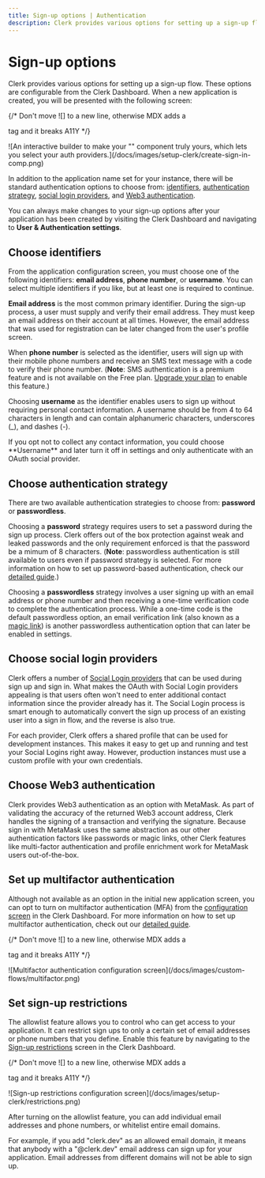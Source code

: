 ```yaml
---
title: Sign-up options | Authentication
description: Clerk provides various options for setting up a sign-up flow. 
---
```


# Sign-up options

Clerk provides various options for setting up a sign-up flow. These options are configurable from the Clerk Dashboard. When a new application is created, you will be presented with the following screen:

{/* Don't move ![] to a new line, otherwise MDX adds a <p> tag and it breaks A11Y */}

<div style={{filter: "drop-shadow(rgba(0, 0, 0, 0.16) 0px 12px 24px)"}}>![An interactive builder to make your "<SignIn />" component truly yours, which lets you select your auth providers.](/docs/images/setup-clerk/create-sign-in-comp.png)</div>

In addition to the application name set for your instance, there will be standard authentication options to choose from: [identifiers](#choose-identifiers), [authentication strategy](#choose-authentication-strategy), [social login providers](#choose-social-login-providers), and [Web3 authentication](#choose-web3-authentication).

You can always make changes to your sign-up options after your application has been created by visiting the Clerk Dashboard and navigating to **User & Authentication settings**.

## Choose identifiers

From the application configuration screen, you must choose one of the following identifiers: **email address**, **phone number**, or **username**. You can select multiple identifiers if you like, but at least one is required to continue.

**Email address** is the most common primary identifier. During the sign-up process, a user must supply and verify their email address. They must keep an email address on their account at all times. However, the email address that was used for registration can be later changed from the user's profile screen.

When **phone number** is selected as the identifier, users will sign up with their mobile phone numbers and receive an SMS text message with a code to verify their phone number. (**Note**: SMS authentication is a premium feature and is not available on the Free plan. [Upgrade your plan](https://clerk.com/pricing) to enable this feature.)

Choosing **username** as the identifier enables users to sign up without requiring personal contact information. A username should be from 4 to 64 characters in length and can contain alphanumeric characters, underscores (_), and dashes (-).

<Callout type="info">
  If you opt not to collect any contact information, you could choose **Username** and later turn it off in settings and only authenticate with an OAuth social provider.
</Callout>

## Choose authentication strategy

There are two available authentication strategies to choose from: **password** or **passwordless**.

Choosing a **password** strategy requires users to set a password during the sign up process. Clerk offers out of the box protection against weak and leaked passwords and the only requirement enforced is that the password be a mimum of 8 characters. (**Note**: passwordless authentication is still available to users even if password strategy is selected. For more information on how to set up password-based authentication, check our [detailed guide](/docs/custom-flows/email-password).)

Choosing a **passwordless** strategy involves a user signing up with an email address or phone number and then receiving a one-time verification code to complete the authentication process. While a one-time code is the default passwordless option, an email verification link (also known as a [magic link](/docs/authentication/custom-flows/magic-links)) is another passwordless authentication option that can later be enabled in settings. 

## Choose social login providers

Clerk offers a number of [Social Login providers](/docs/authentication/social-connections/oauth) that can be used during sign up and sign in. What makes the OAuth with Social Login providers appealing is that users often won't need to enter additional contact information since the provider already has it. The Social Login process is smart enough to automatically convert the sign up process of an existing user into a sign in flow, and the reverse is also true.

For each provider, Clerk offers a shared profile that can be used for development instances. This makes it easy to get up and running and test your Social Logins right away. However, production instances must use a custom profile with your own credentials.

## Choose Web3 authentication

Clerk provides Web3 authentication as an option with MetaMask. As part of validating the accuracy of the returned Web3 account address, Clerk handles the signing of a transaction and verifying the signature. Because sign in with MetaMask uses the same abstraction as our other authentication factors like passwords or magic links, other Clerk features like multi-factor authentication and profile enrichment work for MetaMask users out-of-the-box.

## Set up multifactor authentication

Although not available as an option in the initial new application screen, you can opt to turn on multifactor authentication (MFA) from the [configuration screen](https://dashboard.clerk.com/last-active?path=/user-authentication/multi-factor) in the Clerk Dashboard. For more information on how to set up multifactor authentication, check out our [detailed guide](/docs/custom-flows/mfa#overview).

{/* Don't move ![] to a new line, otherwise MDX adds a <p> tag and it breaks A11Y */}

<div style={{filter: "drop-shadow(rgba(0, 0, 0, 0.16) 0px 12px 24px)"}}>![Multifactor authentication configuration screen](/docs/images/custom-flows/multifactor.png)</div>

## Set sign-up restrictions

The allowlist feature allows you to control who can get access to your application. It can restrict sign ups to only a certain set of email addresses or phone numbers that you define. Enable this feature by navigating to the [Sign-up restrictions](https://dashboard.clerk.com/last-active?path=/user-authentication/signup-restrictionsq) screen in the Clerk Dashboard.

{/* Don't move ![] to a new line, otherwise MDX adds a <p> tag and it breaks A11Y */}

<div style={{filter: "drop-shadow(rgba(0, 0, 0, 0.16) 0px 12px 24px)"}}>![Sign-up restrictions configuration screen](/docs/images/setup-clerk/restrictions.png)</div>

After turning on the allowlist feature, you can add individual email addresses and phone numbers, or whitelist entire email domains.

For example, if you add "clerk.dev" as an allowed email domain, it means that anybody with a "@clerk.dev" email address can sign up for your application. Email addresses from different domains will not be able to sign up.